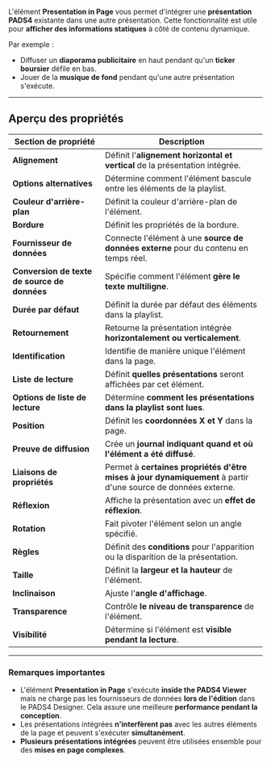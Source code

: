 L'élément **Presentation in Page** vous permet d'intégrer une **présentation PADS4** existante dans une autre présentation. Cette fonctionnalité est utile pour **afficher des informations statiques** à côté de contenu dynamique.

Par exemple :

* Diffuser un **diaporama publicitaire** en haut pendant qu'un **ticker boursier** défile en bas.
* Jouer de la **musique de fond** pendant qu'une autre présentation s'exécute.

***

## **Aperçu des propriétés**

| **Section de propriété**                     | **Description**                                                                                               |
| -------------------------------------------- | ------------------------------------------------------------------------------------------------------------- |
| **Alignement**                               | Définit l'**alignement horizontal et vertical** de la présentation intégrée.                                  |
| **Options alternatives**                     | Détermine comment l'élément bascule entre les éléments de la playlist.                                        |
| **Couleur d'arrière-plan**                   | Définit la couleur d'arrière-plan de l'élément.                                                               |
| **Bordure**                                  | Définit les propriétés de la bordure.                                                                         |
| **Fournisseur de données**                   | Connecte l'élément à une **source de données externe** pour du contenu en temps réel.                         |
| **Conversion de texte de source de données** | Spécifie comment l'élément **gère le texte multiligne**.                                                      |
| **Durée par défaut**                         | Définit la durée par défaut des éléments dans la playlist.                                                    |
| **Retournement**                             | Retourne la présentation intégrée **horizontalement ou verticalement**.                                       |
| **Identification**                           | Identifie de manière unique l'élément dans la page.                                                           |
| **Liste de lecture**                         | Définit **quelles présentations** seront affichées par cet élément.                                           |
| **Options de liste de lecture**              | Détermine **comment les présentations dans la playlist sont lues**.                                           |
| **Position**                                 | Définit les **coordonnées X et Y** dans la page.                                                              |
| **Preuve de diffusion**                      | Crée un **journal indiquant quand et où l'élément a été diffusé**.                                            |
| **Liaisons de propriétés**                   | Permet à **certaines propriétés d'être mises à jour dynamiquement** à partir d'une source de données externe. |
| **Réflexion**                                | Affiche la présentation avec un **effet de réflexion**.                                                       |
| **Rotation**                                 | Fait pivoter l'élément selon un angle spécifié.                                                               |
| **Règles**                                   | Définit des **conditions** pour l'apparition ou la disparition de la présentation.                            |
| **Taille**                                   | Définit la **largeur et la hauteur** de l'élément.                                                            |
| **Inclinaison**                              | Ajuste l'**angle d'affichage**.                                                                               |
| **Transparence**                             | Contrôle **le niveau de transparence** de l'élément.                                                          |
| **Visibilité**                               | Détermine si l'élément est **visible pendant la lecture**.                                                    |

***

### **Remarques importantes**

* L'élément **Presentation in Page** s'exécute **inside the PADS4 Viewer** mais ne charge pas les fournisseurs de données **lors de l'édition** dans le PADS4 Designer. Cela assure une meilleure **performance pendant la conception**.
* Les présentations intégrées **n'interfèrent pas** avec les autres éléments de la page et peuvent s'exécuter **simultanément**.
* **Plusieurs présentations intégrées** peuvent être utilisées ensemble pour des **mises en page complexes**.
